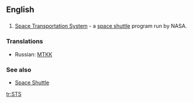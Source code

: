 ==English==
==={{initialism}}===

#[[w:Space Transportation System|Space Transportation System]] - a [[space shuttle]] program run by NASA.

===Translations===
*Russian: [[МТКК]]

===See also===
*[[Space Shuttle]]

[[tr:STS]]